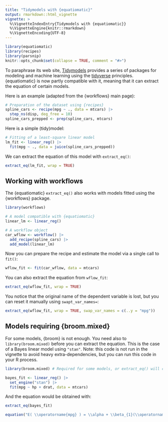 ```yaml
---
title: "Tidymodels with {equatiomatic}"
output: rmarkdown::html_vignette
vignette: >
  %\VignetteIndexEntry{Tidymodels with {equatiomatic}}
  %\VignetteEngine{knitr::rmarkdown}
  %\VignetteEncoding{UTF-8}
---
```


```r
library(equatiomatic)
library(recipes)
library(parsnip)
knitr::opts_chunk$set(collapse = TRUE, comment = "#>")
```

To paraphrase its web site, [Tidymodels](https://www.tidymodels.org) provides a series of packages for modeling and machine learning using the [tidyverse](https://www.tidyverse.org) principles. {equatiomatic} is now partly compatible with it, meaning that it can extract the equation of certain models.

Here is an example (adapted from the {workflows} main page):

```r
# Preparation of the dataset using {recipes}
spline_cars <- recipe(mpg ~ ., data = mtcars) |>
  step_ns(disp, deg_free = 10)
spline_cars_prepped <- prep(spline_cars, mtcars)
```

Here is a simple (tidy)model:

```r
# Fitting of a least-square linear model
lm_fit <- linear_reg() |>
  fit(mpg ~ ., data = juice(spline_cars_prepped))
```

We can extract the equation of this model with `extract_eq()`:

```r
extract_eq(lm_fit, wrap = TRUE)
```

## Working with workflows

The {equatiomatic} `extract_eq()` also works with models fitted using the {workflows} package.

```r
library(workflows)

# A model compatible with {equatiomatic}
linear_lm <- linear_reg()

# A workflow object
car_wflow <- workflow() |>
  add_recipe(spline_cars) |>
  add_model(linear_lm)
```

Now you can prepare the recipe and estimate the model via a single call to `fit()`:

```r
wflow_fit <- fit(car_wflow, data = mtcars)
```

You can also extract the equation from `wflow_fit`:

```r
extract_eq(wflow_fit, wrap = TRUE)
```

You notice that the original name of the dependent variable is lost, but you can reset it manually using `swapt_var_names=`:

```r
extract_eq(wflow_fit, wrap = TRUE, swap_var_names = c(..y = "mpg"))
```

## Models requiring {broom.mixed}

For some models, {broom} is not enough. You need also to `library(broom.mixed)` before you can extract the equation. This is the case of a Bayes linear model using `"stan"`. Note: this code is not run in the vignette to avoid heavy extra-dependencies, but you can run this code in your R process.

```r
library(broom.mixed) # Required for some models, or extract_eq() will choke!

bayes_fit <- linear_reg() |>
  set_engine("stan") |>
  fit(mpg ~ hp + drat, data = mtcars)
```

And the equation would be obtained with:

```r
extract_eq(bayes_fit)
```

```r
equation("E( \\operatorname{mpg} ) = \\alpha + \\beta_{1}(\\operatorname{hp}) + \\beta_{2}(\\operatorname{drat})")
```


